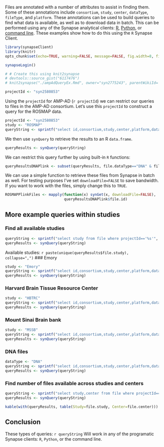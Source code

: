 Files are annotated with a number of attributes to assist in finding them. Some of these annotations include `consortium`, `study`, `center`, `dataType`, `fileType`, and `platform`. These annotations can be used to build queries to find what data is available, as well as to download data in batch. This can be performed using any of the Synapse analytical clients: [R](https://www.synapse.org/#!Help:RClient), [Python](https://www.synapse.org/#!Help:PythonClient), or [command line](https://www.synapse.org/#!Help:CommandLineClient). These examples show how to do this using the `R` Synapse Client.
```r
library(synapseClient)
library(knitr)
opts_chunk$set(echo=TRUE, warning=FALSE, message=FALSE, fig.width=8, fig.height=8)

synapseLogin()

# # Create this using knit2synapse
# devtools::source_gist("6117476")
# knit2synapse("./ampAdQueryEx.Rmd", owner="syn2775243", parentWikiId='89647', wikiName="AMP-AD Data Query Examples", overwrite=TRUE)
```
```r
projectId <- "syn2580853"
```
Using the `projectId` for AMP-AD (``r projectId``) we can restrict our queries to files in the AMP-AD consortium. Let's use this `projectId` to construct a query for the ROSMAP data.
```r
projectId <- "syn2580853"
study <- "ROSMAP"
queryString <- sprintf("select id,consortium,study,center,platform,dataType,fileType from file where projectId=='%s' AND study=='%s'", projectId, study)
```
We then use `synQuery` to retrieve the results to an R `data.frame`.
```r
queryResults <- synQuery(queryString)
```
We can restrict this query further by using built-in `R` functions:
```r
queryResultsDNAPlink <- subset(queryResults, file.dataType=="DNA" & file.fileType == "plink")
```
We can use a simple function to retrieve these files from Synapse in batch as well. For testing purposes I've set `downloadFile=FALSE` to save bandwidth. If you want to work with the files, simply change this to `TRUE`.
```r
ROSMAPPlinkFiles <- mapply(function(x) synGet(x, downloadFile=FALSE), 
                           queryResultsDNAPlink$file.id)
```
## More example queries within studies
### Find all available studies
```r
queryString <- sprintf("select study from file where projectId=='%s'", projectId)
queryResults <- synQuery(queryString)
```
Available studies: `r paste(unique(queryResults$file.study), collapse=",")`
### Emory
```r
study <- "Emory"
queryString <- sprintf("select id,consortium,study,center,platform,dataType,fileType from file where projectId=='%s' AND study=='%s'", projectId, study)
queryResults <- synQuery(queryString)
```
### Harvard Brain Tissue Resource Center
```r
study <- "HBTRC"
queryString <- sprintf("select id,consortium,study,center,platform,dataType,fileType from file where projectId=='%s' AND study=='%s'", projectId, study)
queryResults <- synQuery(queryString)
```
### Mount Sinai Brain bank
```r
study <- "MSSB"
queryString <- sprintf("select id,consortium,study,center,platform,dataType,fileType from file where projectId=='%s' AND study=='%s'", projectId, study)
queryResults <- synQuery(queryString)
```
### DNA files
```r
dataType <- "DNA"
queryString <- sprintf("select id,consortium,study,center,platform,dataType,fileType from file where projectId=='%s' AND dataType=='%s'", projectId, dataType)
queryResults <- synQuery(queryString)
```
### Find number of files available across studies and centers
```r
queryString <- sprintf("select study,center from file where projectId=='%s'", projectId)
queryResults <- synQuery(queryString)
```
```r
kable(with(queryResults, table(Study=file.study, Center=file.center)))
```
## Conclusion
These types of queries:
``r queryString``
Will work in any of the programatic Synapse clients: `R`, `Python`, or the command line.